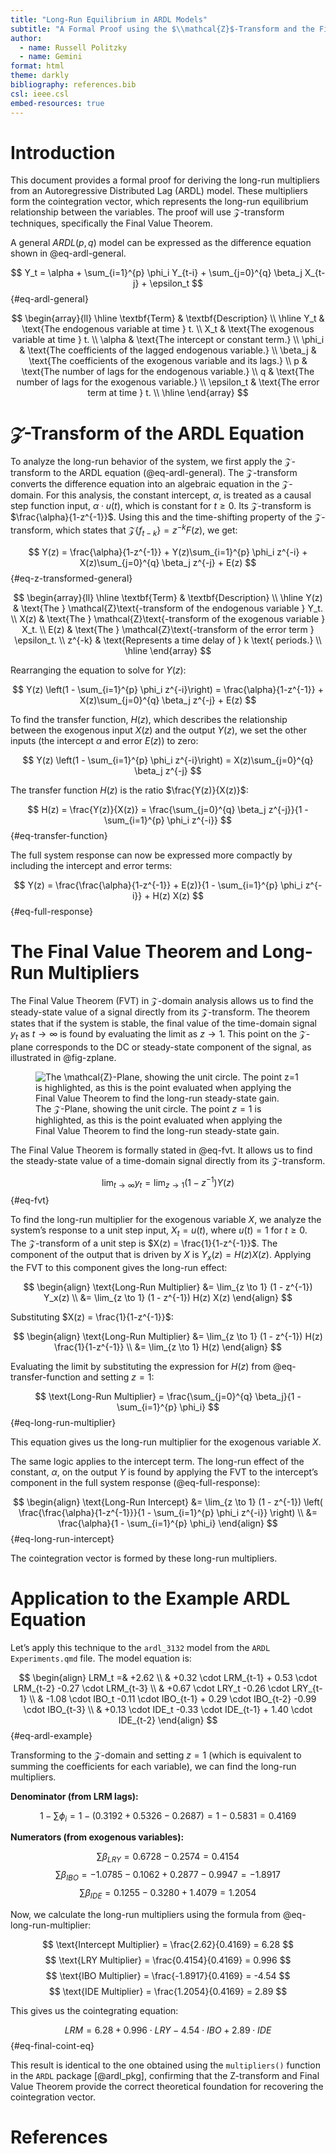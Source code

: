 ```yaml
---
title: "Long-Run Equilibrium in ARDL Models"
subtitle: "A Formal Proof using the $\\mathcal{Z}$-Transform and the Final Value Theorem"
author:
  - name: Russell Politzky
  - name: Gemini
format: html
theme: darkly
bibliography: references.bib
csl: ieee.csl
embed-resources: true
---
```


# Introduction

This document provides a formal proof for deriving the long-run multipliers from an Autoregressive Distributed Lag (ARDL) model. These multipliers form the cointegration vector, which represents the long-run equilibrium relationship between the variables. The proof will use $\mathcal{Z}$-transform techniques, specifically the Final Value Theorem.

A general $ARDL(p, q)$ model can be expressed as the difference equation shown in @eq-ardl-general.

$$
Y_t = \alpha + \sum_{i=1}^{p} \phi_i Y_{t-i} + \sum_{j=0}^{q} \beta_j X_{t-j} + \epsilon_t
$$ {#eq-ardl-general}

$$
\begin{array}{ll}
\hline
\textbf{Term} & \textbf{Description} \\
\hline
Y_t & \text{The endogenous variable at time } t. \\
X_t & \text{The exogenous variable at time } t. \\
\alpha & \text{The intercept or constant term.} \\
\phi_i & \text{The coefficients of the lagged endogenous variable.} \\
\beta_j & \text{The coefficients of the exogenous variable and its lags.} \\
p & \text{The number of lags for the endogenous variable.} \\
q & \text{The number of lags for the exogenous variable.} \\
\epsilon_t & \text{The error term at time } t. \\
\hline
\end{array}
$$

# $\mathcal{Z}$-Transform of the ARDL Equation

To analyze the long-run behavior of the system, we first apply the $\mathcal{Z}$-transform to the ARDL equation (@eq-ardl-general). The $\mathcal{Z}$-transform converts the difference equation into an algebraic equation in the $\mathcal{Z}$-domain. For this analysis, the constant intercept, $\alpha$, is treated as a causal step function input, $\alpha \cdot u(t)$, which is constant for $t \ge 0$. Its $\mathcal{Z}$-transform is $\frac{\alpha}{1-z^{-1}}$. Using this and the time-shifting property of the $\mathcal{Z}$-transform, which states that $\mathcal{Z}\{f_{t-k}\} = z^{-k}F(z)$, we get:

$$
Y(z) = \frac{\alpha}{1-z^{-1}} + Y(z)\sum_{i=1}^{p} \phi_i z^{-i} + X(z)\sum_{j=0}^{q} \beta_j z^{-j} + E(z)
$$ {#eq-z-transformed-general}

$$
\begin{array}{ll}
\hline
\textbf{Term} & \textbf{Description} \\
\hline
Y(z)   & \text{The } \mathcal{Z}\text{-transform of the endogenous variable } Y_t. \\
X(z)   & \text{The } \mathcal{Z}\text{-transform of the exogenous variable } X_t. \\
E(z)   & \text{The } \mathcal{Z}\text{-transform of the error term } \epsilon_t. \\
z^{-k} & \text{Represents a time delay of } k \text{ periods.} \\
\hline
\end{array}
$$

Rearranging the equation to solve for $Y(z)$:

$$
Y(z) \left(1 - \sum_{i=1}^{p} \phi_i z^{-i}\right) = \frac{\alpha}{1-z^{-1}} + X(z)\sum_{j=0}^{q} \beta_j z^{-j} + E(z)
$$

To find the transfer function, $H(z)$, which describes the relationship between the exogenous input $X(z)$ and the output $Y(z)$, we set the other inputs (the intercept $\alpha$ and error $E(z)$) to zero:

$$
Y(z) \left(1 - \sum_{i=1}^{p} \phi_i z^{-i}\right) = X(z)\sum_{j=0}^{q} \beta_j z^{-j}
$$

The transfer function $H(z)$ is the ratio $\frac{Y(z)}{X(z)}$:

$$
H(z) = \frac{Y(z)}{X(z)} = \frac{\sum_{j=0}^{q} \beta_j z^{-j}}{1 - \sum_{i=1}^{p} \phi_i z^{-i}}
$$ {#eq-transfer-function}

The full system response can now be expressed more compactly by including the intercept and error terms:

$$
Y(z) = \frac{\frac{\alpha}{1-z^{-1}} + E(z)}{1 - \sum_{i=1}^{p} \phi_i z^{-i}} + H(z) X(z)
$$ {#eq-full-response}

# The Final Value Theorem and Long-Run Multipliers

The Final Value Theorem (FVT) in $\mathcal{Z}$-domain analysis allows us to find the steady-state value of a signal directly from its $\mathcal{Z}$-transform. The theorem states that if the system is stable, the final value of the time-domain signal $y_t$ as $t \to \infty$ is found by evaluating the limit as $z \to 1$. This point on the $\mathcal{Z}$-plane corresponds to the DC or steady-state component of the signal, as illustrated in @fig-zplane.

![The $\mathcal{Z}$-Plane, showing the unit circle. The point $z=1$ is highlighted, as this is the point evaluated when applying the Final Value Theorem to find the long-run steady-state gain.](z_plane.svg){#fig-zplane}

The Final Value Theorem is formally stated in @eq-fvt. It allows us to find the steady-state value of a time-domain signal directly from its $\mathcal{Z}$-transform.

$$
\lim_{t \to \infty} y_t = \lim_{z \to 1} (1 - z^{-1}) Y(z)
$$ {#eq-fvt}

To find the long-run multiplier for the exogenous variable $X$, we analyze the system's response to a unit step input, $X_t = u(t)$, where $u(t) = 1$ for $t \ge 0$. The $\mathcal{Z}$-transform of a unit step is $X(z) = \frac{1}{1-z^{-1}}$. The component of the output that is driven by $X$ is $Y_x(z) = H(z)X(z)$. Applying the FVT to this component gives the long-run effect:

$$
\begin{align}
\text{Long-Run Multiplier} &= \lim_{z \to 1} (1 - z^{-1}) Y_x(z) \\
                           &= \lim_{z \to 1} (1 - z^{-1}) H(z) X(z)
\end{align}
$$

Substituting $X(z) = \frac{1}{1-z^{-1}}$:

$$
\begin{align}
\text{Long-Run Multiplier} &= \lim_{z \to 1} (1 - z^{-1}) H(z) \frac{1}{1-z^{-1}} \\
                           &= \lim_{z \to 1} H(z)
\end{align}                           
$$

Evaluating the limit by substituting the expression for $H(z)$ from @eq-transfer-function and setting $z=1$:

$$
\text{Long-Run Multiplier} = \frac{\sum_{j=0}^{q} \beta_j}{1 - \sum_{i=1}^{p} \phi_i}
$$ {#eq-long-run-multiplier}

This equation gives us the long-run multiplier for the exogenous variable $X$.

The same logic applies to the intercept term. The long-run effect of the constant, $\alpha$, on the output $Y$ is found by applying the FVT to the intercept's component in the full system response (@eq-full-response):

$$
\begin{align}
\text{Long-Run Intercept} &= \lim_{z \to 1} (1 - z^{-1}) \left( \frac{\frac{\alpha}{1-z^{-1}}}{1 - \sum_{i=1}^{p} \phi_i z^{-i}} \right) \\
                          &= \frac{\alpha}{1 - \sum_{i=1}^{p} \phi_i}
\end{align}
$$ {#eq-long-run-intercept}

The cointegration vector is formed by these long-run multipliers.

# Application to the Example ARDL Equation

Let's apply this technique to the `ardl_3132` model from the `ARDL Experiments.qmd` file. The model equation is:

$$
\begin{align}
LRM_t =& +2.62 \\
     & +0.32 \cdot LRM_{t-1} + 0.53 \cdot LRM_{t-2} -0.27 \cdot LRM_{t-3} \\
     & +0.67 \cdot LRY_t -0.26 \cdot LRY_{t-1} \\
     & -1.08 \cdot IBO_t -0.11 \cdot IBO_{t-1} + 0.29 \cdot IBO_{t-2} -0.99 \cdot IBO_{t-3} \\
     & +0.13 \cdot IDE_t -0.33 \cdot IDE_{t-1} + 1.40 \cdot IDE_{t-2}
\end{align}
$$ {#eq-ardl-example}

Transforming to the $\mathcal{Z}$-domain and setting $z=1$ (which is equivalent to summing the coefficients for each variable), we can find the long-run multipliers.

**Denominator (from LRM lags):**

$$
1 - \sum \phi_i = 1 - (0.3192 + 0.5326 - 0.2687) = 1 - 0.5831 = 0.4169
$$

**Numerators (from exogenous variables):**

$$
\sum \beta_{LRY} = 0.6728 - 0.2574 = 0.4154
$$ $$
\sum \beta_{IBO} = -1.0785 - 0.1062 + 0.2877 - 0.9947 = -1.8917
$$ $$
\sum \beta_{IDE} = 0.1255 - 0.3280 + 1.4079 = 1.2054
$$

Now, we calculate the long-run multipliers using the formula from @eq-long-run-multiplier:

$$
\text{Intercept Multiplier} = \frac{2.62}{0.4169} = 6.28
$$ $$
\text{LRY Multiplier} = \frac{0.4154}{0.4169} = 0.996
$$ $$
\text{IBO Multiplier} = \frac{-1.8917}{0.4169} = -4.54
$$ $$
\text{IDE Multiplier} = \frac{1.2054}{0.4169} = 2.89
$$

This gives us the cointegrating equation:

$$
LRM = 6.28 + 0.996 \cdot LRY - 4.54 \cdot IBO + 2.89 \cdot IDE
$$ {#eq-final-coint-eq}

This result is identical to the one obtained using the `multipliers()` function in the `ARDL` package [@ardl_pkg], confirming that the Z-transform and Final Value Theorem provide the correct theoretical foundation for recovering the cointegration vector.

# References